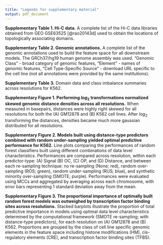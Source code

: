 ```yaml
---
title: "Legends for supplementary material"
output: pdf_document
---
```


**Supplementary Table 1. Hi-C data.** A complete list of the Hi-C data libraries obtained from GEO GSE63525 [@rao20143d] used to obtain the locations of topologically associating domains.

**Supplementary Table 2. Genomic annotations.** A complete list of the genomic annotations used to build the feature space for all downstream models. The GRCh37/hg19 human genome assembly was used. "Genomic Class" - broad category of genomic features, "Element" - names of genomic features, "Cell Type-Specific Source" - download URL specific to the cell line (not all annotations were provided by the same institutions). 

**Supplementary Table 3.** Domain data and class imbalance summaries across resolutions for K562.

**Supplementary Figure 1. Performing $log_{2}$ transformations normalized skewed genomic distance densities across all resolutions.** When measured in basepairs, distances were highly right skewed for all resolutions for both the (A) GM12878 and (B) K562 cell lines. After $log_{2}$ transforming the distances, densities became much more gaussian distributed for all resolutions. 

**Supplementary Figure 2. Models built using distance-type predictors combined with random under-sampling yielded optimal predictive performance for K562.** Line plots comparing the performances of random forest classifiers built using different combinations of data level characteristics. Performances are compared across resolution, within each predictor-type: (A) Signal (B) OC, (C) OP, and (D) Distance, and between each re-sampling technique: no re-sampling (None; red), random over-sampling (ROS; green), random under-sampling (RUS; blue), and synthetic minority over-sampling (SMOTE; purple). Performances were evaluated using MCCs and aggregated by averaging across each chromosome, with error bars representing 1 standard deviation away from the mean.

**Supplementary Figure 3. The proportional importance of optimally built random forest models was outweighed by transcription factor binding sites across resolutions.** Stacked barplots illustrate the proportion of total predictive importance in models using optimal data level characteristics determined by the computational framework (SMOTE re-sampling; with distance-type predictors), for each resolution on (A) GM12878 and (B) K562. Proportions are grouped by the class of cell line specific genomic elements in the feature space including histone modifications (HM), cis-regulatory elements (CRE), and transcription factor binding sites (TFBS). 
